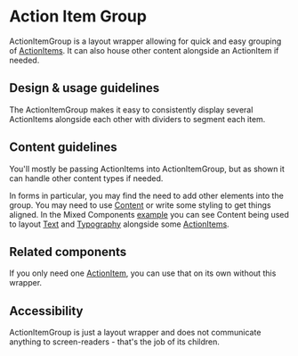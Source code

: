 
<Meta title="Components/Layouts and Structure/ActionItemGroup" />

# Action Item Group

ActionItemGroup is a layout wrapper allowing for quick and easy grouping of
[ActionItems](/components/ActionItem). It can also house other content alongside
an ActionItem if needed.

## Design & usage guidelines

The ActionItemGroup makes it easy to consistently display several ActionItems
alongside each other with dividers to segment each item.

## Content guidelines

You'll mostly be passing ActionItems into ActionItemGroup, but as shown it can
handle other content types if needed.

In forms in particular, you may find the need to add other elements into the
group. You may need to use [Content](/components/Content) or write some styling
to get things aligned. In the Mixed Components
[example](../?path=/story/components-layouts-and-structure-actionitemgroup-mobile--mixed-components)
you can see Content being used to layout [Text](/components/Text) and
[Typography](/components/Typography) alongside some
[ActionItems](/components/ActionItem).

## Related components

If you only need one [ActionItem](/components/ActionItem), you can use that on
its own without this wrapper.

## Accessibility

ActionItemGroup is just a layout wrapper and does not communicate anything to
screen-readers - that's the job of its children.
